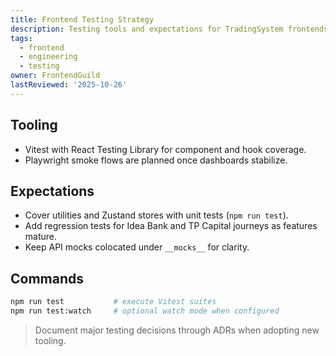 ```yaml
---
title: Frontend Testing Strategy
description: Testing tools and expectations for TradingSystem frontends.
tags:
  - frontend
  - engineering
  - testing
owner: FrontendGuild
lastReviewed: '2025-10-26'
---
```

## Tooling

- Vitest with React Testing Library for component and hook coverage.
- Playwright smoke flows are planned once dashboards stabilize.

## Expectations

- Cover utilities and Zustand stores with unit tests (`npm run test`).
- Add regression tests for Idea Bank and TP Capital journeys as features mature.
- Keep API mocks colocated under `__mocks__` for clarity.

## Commands

```bash
npm run test           # execute Vitest suites
npm run test:watch     # optional watch mode when configured
```

> Document major testing decisions through ADRs when adopting new tooling.
